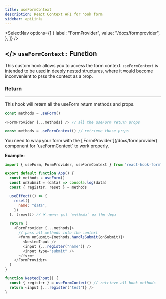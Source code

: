 ```yaml
---
title: useFormContext
description: React Context API for hook form
sidebar: apiLinks
---
```


<SelectNav
  options={[
    {
      label: "FormProvider",
      value: "/docs/formprovider",
    },
  ]}
/>

## \</> `useFormContext:` <TypeText>Function</TypeText>

This custom hook allows you to access the form context. `useFormContext` is intended to be used in deeply nested structures, where it would become inconvenient to pass the context as a prop.

### Return

---

This hook will return all the useForm return methods and props.

```javascript
const methods = useForm()

<FormProvider {...methods} /> // all the useForm return props

const methods = useFormContext() // retrieve those props
```

<Admonition type="important" title="Rules">
  You need to wrap your form with the [`FormProvider`](/docs/formprovider)
  component for `useFormContext` to work properly.
</Admonition>

**Example:**

```javascript copy codesandbox="https://codesandbox.io/s/react-hook-form-v7-form-context-ytudi"
import { useForm, FormProvider, useFormContext } from "react-hook-form"

export default function App() {
  const methods = useForm()
  const onSubmit = (data) => console.log(data)
  const { register, reset } = methods

  useEffect(() => {
    reset({
      name: "data",
    })
  }, [reset]) // ❌ never put `methods` as the deps

  return (
    <FormProvider {...methods}>
      // pass all methods into the context
      <form onSubmit={methods.handleSubmit(onSubmit)}>
        <NestedInput />
        <input {...register("name")} />
        <input type="submit" />
      </form>
    </FormProvider>
  )
}

function NestedInput() {
  const { register } = useFormContext() // retrieve all hook methods
  return <input {...register("test")} />
}
```
